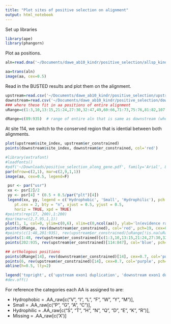 ```yaml
---
title: "Plot sites of positive selection on alignment"
output: html_notebook
---
```


Set up libraries
```r
library(ape)
library(phangorn)
```

Plot aa positions.
```r
aln=read.dna('~/Documents/dawe_ab10_kindr/positive_selection/allsp_kindrlogs_entirealn.fasta', format='fasta', as.matrix=T)

aa=trans(aln)
image(aa, cex=0.5)


```
Read in the BUSTED results and plot them on the alignment. 
```r
upstream=read.csv('~/Documents/dawe_ab10_kindr/positive_selection/upstream_busted.csv')
downstream=read.csv('~/Documents/dawe_ab10_kindr/positive_selection/downstream_busted.csv')
### where these fit in aa positions of entire alignment
uRange=c(1:3,10,13:15,21:24,27:30,32:47,49,60:66,71:73,75:76,81:82,107,113,rep(NA,41), rep(NA, 113),201:935)  ### equal to 113 on upstream only alignment

dRange=c(89:935)  # range of entire aln that is same as downstream (where we will plot downstream on entire)

```

At site 114, we switch to the conserved region that is idential between both alignments.

```r
plot(upstream$site_index, upstream$er_constrained)
points(downstream$site_index, downstream$er_constrained, col='red')

```


```r
#library(extrafont)
#loadfonts()
#pdf('~/Downloads/positive_selection_along_gene.pdf', family='Arial', 8,6)
par(mfrow=c(2,1), mar=c(2,9,1,1))
image(aa, cex=0.5, legend=F)

 psr <- par("usr")
 xx <- psr[2]/2
 yy <- psr[4] * (0.5 + 0.5/par("plt")[4])
 legend(xx, yy, legend = c('Hydrophobic', 'Small', 'Hydrophilic'), pch = 22, pt.bg = c('red', 'yellow', 'blue'),
    pt.cex = 2, bty = "n", xjust = 0.5, yjust = 0.5,
    horiz = TRUE, xpd = TRUE)
#points(rep(17, 200),1:200)
#par(mar=c(2,7.95,1,1))
plot(1, 1, col=0, ylim=c(0,6), xlim=c(0,ncol(aa)), ylab='ln(evidence ratio for pos \nsel site under constrained model)', xaxs='i')
points(dRange, rev(downstream$er_constrained), col='red', pch=19, cex=0.5)
#points(c(1:48,201:935), rev(upstream$er_constrained)[uRange[!is.na(uRange)]], col='blue', pch=19)
points(1:48, rev(upstream$er_constrained)[c(1:3,10,13:15,21:24,27:30,32:47,49,60:66,71:73,75:76,81:82,107,113)], col='blue', pch=19, cex=0.5 )
points(202:935, rev(upstream$er_constrained)[114:847], col='blue', pch=19, cex=0.5)

## orthologous positions
points(dRange[14], rev(downstream$er_constrained)[14], cex=0.7, col='purple', pch=19)
points(6, rev(upstream$er_constrained)[14], cex=0.7, col='purple', pch=19)
abline(h=0.5, lty=2)

legend('topright', c('upstream exon1 duplication', 'downstream exon1 duplication'), pch=19, col = c('blue', 'red'), cex=0.8)
#dev.off()
```

For reference the categories each AA is assigned to are:

- Hydrophobic = .AA_raw[c("V", "I", "L", "F", "W", "Y", "M")],
- Small = .AA_raw[c("P", "G", "A", "C")],
- Hydrophilic = .AA_raw[c("S", "T", "H", "N", "Q", "D", "E", "K", "R")],
- Missing = .AA_raw[c('X')]
